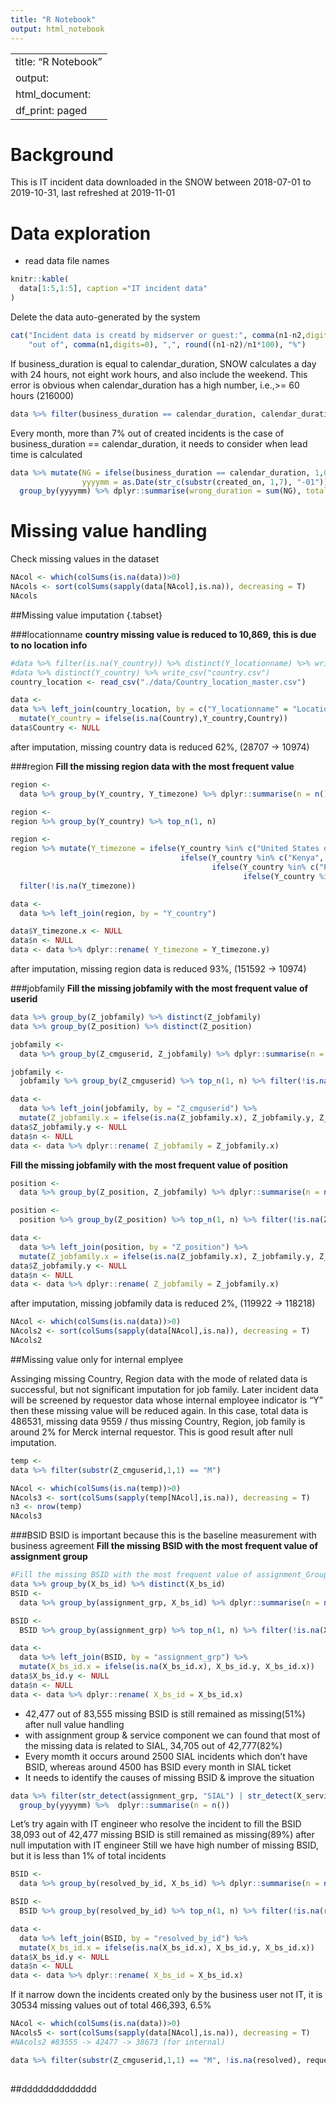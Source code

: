 ```yaml
---
title: "R Notebook"
output: html_notebook
---
```




---
title: "R Notebook"
output:
  html_document:
    df_print: paged
---

# Background

This is IT incident data downloaded in the SNOW between 2018-07-01 to 2019-10-31, last refreshed at 2019-11-01 

# Data exploration

* read data file names
```r
knitr::kable(
  data[1:5,1:5], caption ="IT incident data"
)
```


Delete the data auto-generated by the system

```r
cat("Incident data is creatd by midserver or guest:", comma(n1-n2,digits=0), 
    "out of", comma(n1,digits=0), ",", round((n1-n2)/n1*100), "%")
```


If business_duration is equal to calendar_duration, SNOW calculates a day with 24 hours, not eight work hours, and also include the weekend.
This error is obvious when calendar_duration has a high number, i.e.,>= 60 hours (216000)

```r
data %>% filter(business_duration == calendar_duration, calendar_duration >= 216000 , !is.na(resolved)) %>% select(number, created_on, resolved, calendar_duration) %>% arrange(desc(created_on))
```

Every month, more than 7% out of created incidents is the case of business_duration == calendar_duration, it needs to consider when lead time is calculated
```r
data %>% mutate(NG = ifelse(business_duration == calendar_duration, 1,0), 
                yyyymm = as.Date(str_c(substr(created_on, 1,7), "-01"))) %>% 
  group_by(yyyymm) %>% dplyr::summarise(wrong_duration = sum(NG), total = n(), percent = comma(wrong_duration/total*100)) %>% arrange(desc(yyyymm))

```

# Missing value handling
Check missing values in the dataset

```r
NAcol <- which(colSums(is.na(data))>0)
NAcols <- sort(colSums(sapply(data[NAcol],is.na)), decreasing = T)
NAcols
```

##Missing value imputation {.tabset}

###locationname
**country missing value is reduced to 10,869, this is due to no location info**

```r
#data %>% filter(is.na(Y_country)) %>% distinct(Y_locationname) %>% write_csv("country_missing.csv")
#data %>% distinct(Y_country) %>% write_csv("country.csv")
country_location <- read_csv("./data/Country_location_master.csv")
```

```r
data <-
data %>% left_join(country_location, by = c("Y_locationname" = "Location")) %>%
  mutate(Y_country = ifelse(is.na(Country),Y_country,Country))
data$Country <- NULL
```

after imputation, missing country data is reduced 62%, (28707 -> 10974)

###region
**Fill the missing region data with the most frequent value**

```r
region <-
  data %>% group_by(Y_country, Y_timezone) %>% dplyr::summarise(n = n()) 

region <-
region %>% group_by(Y_country) %>% top_n(1, n)

region <-
region %>% mutate(Y_timezone = ifelse(Y_country %in% c("United States of America", "Canada"),"NAm",
                                      ifelse(Y_country %in% c("Kenya", "Nigeria", "Russian Federation"),"EMEA", 
                                             ifelse(Y_country %in% c("Pakistan", "Viet Nam"),"AP", 
                                                    ifelse(Y_country %in% c("Venezuela (Bolivarian Republic of)"),"LA", Y_timezone))))) %>%
  filter(!is.na(Y_timezone))

data <-
  data %>% left_join(region, by = "Y_country") 

data$Y_timezone.x <- NULL
data$n <- NULL
data <- data %>% dplyr::rename( Y_timezone = Y_timezone.y)
```

after imputation, missing region data is reduced 93%, (151592 -> 10974)

###jobfamily
**Fill the missing jobfamily with the most frequent value of userid**

```r
data %>% group_by(Z_jobfamily) %>% distinct(Z_jobfamily)
data %>% group_by(Z_position) %>% distinct(Z_position)

jobfamily <- 
  data %>% group_by(Z_cmguserid, Z_jobfamily) %>% dplyr::summarise(n = n()) %>% write_csv("job.csv")

jobfamily <-
  jobfamily %>% group_by(Z_cmguserid) %>% top_n(1, n) %>% filter(!is.na(Z_jobfamily))

data <-
  data %>% left_join(jobfamily, by = "Z_cmguserid") %>%
  mutate(Z_jobfamily.x = ifelse(is.na(Z_jobfamily.x), Z_jobfamily.y, Z_jobfamily.x))
data$Z_jobfamily.y <- NULL
data$n <- NULL
data <- data %>% dplyr::rename( Z_jobfamily = Z_jobfamily.x)

```

**Fill the missing jobfamily with the most frequent value of position**
```r
position <- 
  data %>% group_by(Z_position, Z_jobfamily) %>% dplyr::summarise(n = n())

position <-
  position %>% group_by(Z_position) %>% top_n(1, n) %>% filter(!is.na(Z_jobfamily))

data <-
  data %>% left_join(position, by = "Z_position") %>%
  mutate(Z_jobfamily.x = ifelse(is.na(Z_jobfamily.x), Z_jobfamily.y, Z_jobfamily.x))
data$Z_jobfamily.y <- NULL
data$n <- NULL
data <- data %>% dplyr::rename( Z_jobfamily = Z_jobfamily.x)
```

after imputation, missing jobfamily data is reduced 2%, (119922 -> 118218)

```r
NAcol <- which(colSums(is.na(data))>0)
NAcols2 <- sort(colSums(sapply(data[NAcol],is.na)), decreasing = T)
NAcols2
```

##Missing value only for internal emplyee 

Assinging missing Country, Region data with the mode of related data is successful, but not significant imputation for job family.
Later incident data will be screened by requestor data whose internal employee indicator is "Y" then these missing value will be reduced again.
In this case, total data is 486531, missing data 9559 / thus missing Country, Region, job family is around 2% for Merck internal requestor.
This is good result after null imputation.

```r
temp <-
data %>% filter(substr(Z_cmguserid,1,1) == "M")

NAcol <- which(colSums(is.na(temp))>0)
NAcols3 <- sort(colSums(sapply(temp[NAcol],is.na)), decreasing = T)
n3 <- nrow(temp)
NAcols3
```

###BSID
BSID is important because this is the baseline measurement with business agreement 
**Fill the missing BSID with the most frequent value of assignment group**
```r
#Fill the missing BSID with the most frequent value of assignment_Group
data %>% group_by(X_bs_id) %>% distinct(X_bs_id)
BSID <- 
  data %>% group_by(assignment_grp, X_bs_id) %>% dplyr::summarise(n = n())

BSID <-
  BSID %>% group_by(assignment_grp) %>% top_n(1, n) %>% filter(!is.na(X_bs_id))

data <-
  data %>% left_join(BSID, by = "assignment_grp") %>%
  mutate(X_bs_id.x = ifelse(is.na(X_bs_id.x), X_bs_id.y, X_bs_id.x))
data$X_bs_id.y <- NULL
data$n <- NULL
data <- data %>% dplyr::rename( X_bs_id = X_bs_id.x)
```

* 42,477 out of 83,555 missing BSID is still remained as missing(51%) after null value handling
* with assignment group & service component we can found that most of the missing data is related to SIAL, 34,705 out of 42,777(82%)
* Every momth it occurs around 2500 SIAL incidents which don't have BSID, whereas around 4500 has BSID every month in SIAL ticket
* It needs to identify the causes of missing BSID & improve the situation

```r
data %>% filter(str_detect(assignment_grp, "SIAL") | str_detect(X_service_component, "SIAL")) %>% filter(!is.na(X_bs_id)) %>% 
  group_by(yyyymm) %>%  dplyr::summarise(n = n())
```

Let's try again with IT engineer who resolve the incident to fill the BSID
38,093 out of 42,477 missing BSID is still remained as missing(89%) after null imputation with IT engineer
Still we have high number of missing BSID, but it is less than 1% of total incidents

```r
BSID <- 
  data %>% group_by(resolved_by_id, X_bs_id) %>% dplyr::summarise(n = n())

BSID <-
  BSID %>% group_by(resolved_by_id) %>% top_n(1, n) %>% filter(!is.na(resolved_by_id)) %>% filter(!is.na(X_bs_id)) %>% filter(n > 1)

data <-
  data %>% left_join(BSID, by = "resolved_by_id") %>%
  mutate(X_bs_id.x = ifelse(is.na(X_bs_id.x), X_bs_id.y, X_bs_id.x))
data$X_bs_id.y <- NULL
data$n <- NULL
data <- data %>% dplyr::rename( X_bs_id = X_bs_id.x)
```

If it narrow down the incidents created only by the business user not IT, it is 30534 missing values out of total 466,393, 6.5%

```r
NAcol <- which(colSums(is.na(data))>0)
NAcols5 <- sort(colSums(sapply(data[NAcol],is.na)), decreasing = T)
#NAcols2 #83555 -> 42477 -> 38673 (for internal)

data %>% filter(substr(Z_cmguserid,1,1) == "M", !is.na(resolved), request_div != "IT") %>%  dplyr::summarise(Miss_BSD = sum(is.na(X_bs_id)), Not_Miss_BSD = sum(!is.na(X_bs_id)), 
                                                                                        all_biz_resolved_incidents = Miss_BSD+Not_Miss_BSD, Miss_BSD/(Miss_BSD+Not_Miss_BSD)*100)
```





##dddddddddddddd